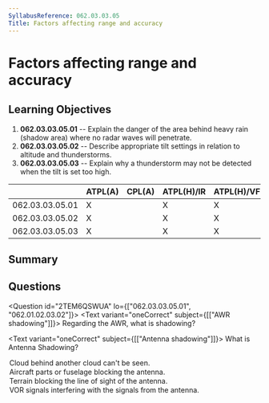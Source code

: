 ```yaml
---
SyllabusReference: 062.03.03.05
Title: Factors affecting range and accuracy
---
```


# Factors affecting range and accuracy

## Learning Objectives

1.  **062.03.03.05.01** -- Explain the danger of the area behind heavy rain
    (shadow area) where no radar waves will penetrate.
2.  **062.03.03.05.02** -- Describe appropriate tilt settings in relation to
    altitude and thunderstorms.
3.  **062.03.03.05.03** -- Explain why a thunderstorm may not be detected when
    the tilt is set too high.

|                 | ATPL(A) | CPL(A) | ATPL(H)/IR | ATPL(H)/VFR | CPL(H) | IR | CBIR(A) |
| --------------- | ------- | ------ | ---------- | ----------- | ------ | -- | ------- |
| 062.03.03.05.01 | X       |        | X          | X           |        | X  | X       |
| 062.03.03.05.02 | X       |        | X          | X           |        | X  | X       |
| 062.03.03.05.03 | X       |        | X          | X           |        | X  | X       |

## Summary

## Questions

<Question id="2TEM6QSWUA" lo={["062.03.03.05.01", "062.01.02.03.02"]}>
  <Text variant="oneCorrect" subject={[["AWR shadowing"]]}>
    Regarding the AWR, what is shadowing?
  </Text>

  <Text variant="oneCorrect" subject={[["Antenna shadowing"]]}>
    What is Antenna Shadowing?
  </Text>

  <Option subject={[["AWR shadowing"]]} why="Describes Radar shadowing, when an object can't be seen on radar since it's hidden behind another closer object.">
    Cloud behind another cloud can't be seen.
  </Option>

  <Option subject={[["Antenna shadowing"]]} why="Describes antenna shadowing, when the aircraft structure blocks the line of sight of the antenna.">
    Aircraft parts or fuselage blocking the antenna.
  </Option>

  <Option>Terrain blocking the line of sight of the antenna.</Option>
  <Option>VOR signals interfering with the signals from the antenna.</Option>
</Question>
